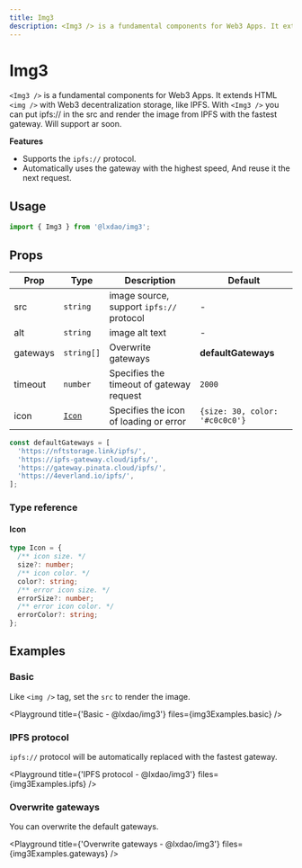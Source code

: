 ```yaml
---
title: Img3
description: <Img3 /> is a fundamental components for Web3 Apps. It extends HTML < img /> with Web3 decentralization storage, like IPFS. With <Img3 /> you can put ipfs:// in the src and render the image from IPFS with the fastest gateway. Will support ar soon.
---
```


# Img3

`<Img3 />` is a fundamental components for Web3 Apps. It extends HTML `<img />` with Web3 decentralization storage, like
IPFS. With `<Img3 />` you can put ipfs:// in the src and render the image from IPFS with the fastest gateway. Will support
ar soon.

**Features**

- Supports the `ipfs://` protocol.
- Automatically uses the gateway with the highest speed, And reuse it the next request.

## Usage

```js copy
import { Img3 } from '@lxdao/img3';
```

## Props

| Prop     | Type            | Description                              | Default                        |
| -------- | --------------- | ---------------------------------------- | ------------------------------ |
| src      | `string`        | image source, support `ipfs://` protocol | -                              |
| alt      | `string`        | image alt text                           | -                              |
| gateways | `string[]`      | Overwrite gateways                       | **defaultGateways**            |
| timeout  | `number`        | Specifies the timeout of gateway request | `2000`                         |
| icon     | [`Icon`](#icon) | Specifies the icon of loading or error   | `{size: 30, color: '#c0c0c0'}` |

```jsx
const defaultGateways = [
  'https://nftstorage.link/ipfs/',
  'https://ipfs-gateway.cloud/ipfs/',
  'https://gateway.pinata.cloud/ipfs/',
  'https://4everland.io/ipfs/',
];
```

### Type reference

#### Icon

```ts
type Icon = {
  /** icon size. */
  size?: number;
  /** icon color. */
  color?: string;
  /** error icon size. */
  errorSize?: number;
  /** error icon color. */
  errorColor?: string;
};
```

## Examples


### Basic

Like `<img />` tag, set the `src` to render the image.

<Playground title={'Basic - @lxdao/img3'} files={img3Examples.basic} />

### IPFS protocol

`ipfs://` protocol will be automatically replaced with the fastest gateway.

<Playground title={'IPFS protocol - @lxdao/img3'} files={img3Examples.ipfs} />

### Overwrite gateways

You can overwrite the default gateways.

<Playground title={'Overwrite gateways - @lxdao/img3'} files={img3Examples.gateways} />
